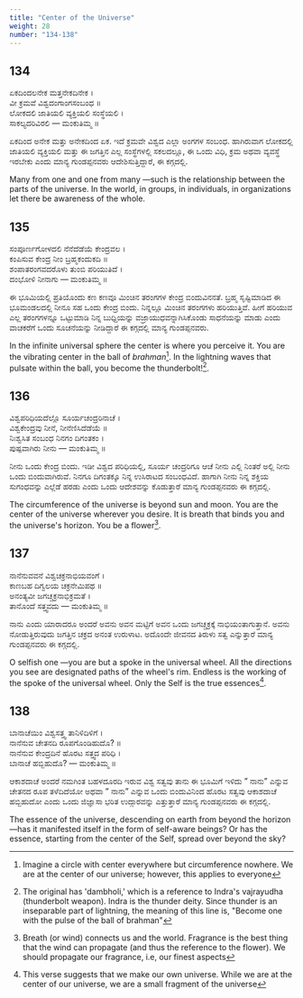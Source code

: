 ```yaml
---
title: "Center of the Universe"
weight: 28
number: "134-138"
---
```


## 134

ಏಕದಿಂದಲನೇಕ ಮತ್ತನೇಕದಿನೇಕ ।  
ವೀ ಕ್ರಮವೆ ವಿಶ್ವದಂಗಾಂಗಸಂಬಂಧ ॥  
ಲೋಕದಲಿ ಜಾತಿಯಲಿ ವ್ಯಕ್ತಿಯಲಿ ಸಂಸ್ಥೆಯಲಿ ।  
ಸಾಕಲ್ಯದರಿವಿರಲಿ — ಮಂಕುತಿಮ್ಮ ॥

ಏಕದಿಂದ ಅನೇಕ ಮತ್ತು ಅನೇಕದಿಂದ ಏಕ. ಇದೆ ಕ್ರಮವೇ ವಿಶ್ವದ ಎಲ್ಲಾ ಅಂಗಗಳ ಸಂಬಂಧ. ಹಾಗಿರುವಾಗ ಲೋಕದಲ್ಲಿ ಜಾತಿಯಲಿ ವ್ಯಕ್ತಿಯಲಿ ಮತ್ತು ಈ ಜಗತ್ತಿನ ಎಲ್ಲ ಸಂಸ್ಥೆಗಳಲ್ಲಿ ಸಕಲದಲ್ಲೂ, ಈ ಒಂದು ವಿಧಿ, ಕ್ರಮ ಅಥವಾ ವ್ಯವಸ್ಥೆ ಇರಬೇಕು ಎಂದು ಮಾನ್ಯ ಗುಂಡಪ್ಪನವರು ಆದೇಶಿಸುತ್ತಿದ್ದಾರೆ, ಈ ಕಗ್ಗದಲ್ಲಿ.

Many from one and one from many —such is the relationship between the parts of the universe. In the world, in groups, in individuals, in organizations let there be awareness of the whole.

## 135

ಸಂಪೂರ್ಣಗೋಳದಲಿ ನೆನೆದೆಡೆಯೆ ಕೇಂದ್ರವಲ ।  
ಕಂಪಿಸುವ ಕೇಂದ್ರ ನೀಂ ಬ್ರಹ್ಮಕಂದುಕದಿ ॥  
ಶಂಪಾತರಂಗವದರೊಳು ತುಂಬಿ ಪರಿಯುತಿದೆ ।  
ದಂಭೋಳಿ ನೀನಾಗು — ಮಂಕುತಿಮ್ಮ ॥

ಈ ಭೂಮಿಯಲ್ಲಿ ಪ್ರತಿಯೊಂದು ಕಣ ಕಣವೂ ಮಿಂಚಿನ ತರಂಗಗಳ ಕೇಂದ್ರ ಬಿಂದುವಿನನತೆ. ಬ್ರಹ್ಮ ಸೃಷ್ಟಿಮಾಡಿದ ಈ ಭೂಮಂಡಲದಲ್ಲಿ ನೀನೂ ಸಹ ಒಂದು ಕೇಂದ್ರ ಬಿಂದು. ನಿನ್ನಲ್ಲೂ ಮಿಂಚಿನ ತರಂಗಗಳು ಹರಿಯುತ್ತಿವೆ. ಹೀಗೆ ಹರಿಯುವ ಎಲ್ಲ ತರಂಗಗಳನ್ನೂ ಒಟ್ಟುಮಾಡಿ ನಿನ್ನ ಬುಧ್ದಿಯನ್ನು ವಜ್ರಾಯುಧವನ್ನಾಗಿಸಿಕೊಂಡು ಸಾಧನೆಯನ್ನು ಮಾಡು ಎಂದು ವಾಚಕರೆಗೆ ಒಂದು ಸೂಚನೆಯನ್ನು ನೀಡಿದ್ದಾರೆ ಈ ಕಗ್ಗದಲ್ಲಿ ಮಾನ್ಯ ಗುಂಡಪ್ಪನವರು.

In the infinite universal sphere the center is where you perceive it. You are the vibrating center in the ball of _brahman_[^48]. In the lightning waves that pulsate within the ball, you become the thunderbolt![^49].

## 136

ವಿಶ್ವಪರಿಧಿಯದೆಲ್ಲೊ ಸೂರ್ಯಚಂದ್ರರಿನಾಚೆ ।  
ವಿಶ್ವಕೇಂದ್ರವು ನೀನೆ, ನೀನೆಣಿಸಿದೆಡೆಯೆ ॥  
ನಿಃಶ್ವಸಿತ ಸಂಬಂಧ ನಿನಗಂ ದಿಗಂತಕಂ ।  
ಪುಷ್ಪವಾಗಿರು ನೀನು — ಮಂಕುತಿಮ್ಮ ॥

ನೀನು ಒಂದು ಕೇಂದ್ರ ಬಿಂದು. ಇಡೀ ವಿಶ್ವದ ಪರಿಧಿಯಲ್ಲಿ, ಸೂರ್ಯ ಚಂದ್ರರಿಗೂ ಆಚೆ ನೀನು ಎಲ್ಲಿ ನಿಂತರೆ ಅಲ್ಲಿ ನೀನು ಒಂದು ಬಿಂದುವಾಗಿರುವೆ. ನಿನಗೂ ದಿಗಂತಕ್ಕೂ ನಿನ್ನ ಉಸಿರಾಟದ ಸಂಬಂಧವಿದೆ. ಹಾಗಾಗಿ ನೀನು ನಿನ್ನ ಶಕ್ತಿಯ ಸುಗಂಧವನ್ನು ಎಲ್ಲೆಡೆ ಹರಡು ಎಂದು ಒಂದು ಆದೇಶವನ್ನು ಕೊಡುತ್ತಾರೆ ಮಾನ್ಯ ಗುಂಡಪ್ಪನವರು ಈ ಕಗ್ಗದಲ್ಲಿ.

The circumference of the universe is beyond sun and moon. You are the center of the universe wherever you desire. It is breath that binds you and the universe's horizon. You be a flower[^50].

## 137

ನಾನೆನುವವನೆ ವಿಶ್ವಚಕ್ರನಾಭಿಯವಂಗೆ ।  
ಕಾಣಬಹ ದಿಗ್ವಲಯ ಚಕ್ರನೇಮಿಪಥ ॥  
ಅನಂತ್ಯವೀ ಜಗಚ್ಚಕ್ರನಾಭಿಕ್ರಮತೆ ।  
ತಾನೊಂದೆ ಸತ್ತ್ವವದು — ಮಂಕುತಿಮ್ಮ ॥

ನಾನು ಎಂದು ಯಾರಾದರೂ ಅಂದರೆ ಅವನು ಅವನ ಮಟ್ಟಿಗೆ ಅವನ ಒಂದು ಜಗಚ್ಚಕ್ರಕ್ಕೆ ನಾಭಿಯಂತಾಗುತ್ತಾನೆ. ಅವನು ನೋಡುತ್ತಿರುವುದು ಜಗತ್ತಿನ ಚಕ್ರದ ಅನಂತ ಉರುಳಾಟ. ಅದೊಂದೇ ಜೀವನದ ತಿರುಳು ಸತ್ವ ಎನ್ನುತ್ತಾರೆ ಮಾನ್ಯ ಗುಂಡಪ್ಪನವರು ಈ ಕಗ್ಗದಲ್ಲಿ.

O selfish one —you are but a spoke in the universal wheel. All the directions you see are designated paths of the wheel's rim. Endless is the working of the spoke of the universal wheel. Only the Self is the true essences[^51].

## 138

ಬಾನಾಚೆಯಿಂ ವಿಶ್ವಸತ್ತ್ವ ತಾನಿಳಿದಿಳಿಗೆ ।  
ನಾನೆನುವ ಚೇತನದಿ ರೂಪಗೊಂಡಿಹುದೊ? ॥  
ನಾನೆನುವ ಕೇಂದ್ರದಿನೆ ಹೊರಟ ಸತ್ತ್ವದ ಪರಿಧಿ ।  
ಬಾನಾಚೆ ಹಬ್ಬಿಹುದೊ? — ಮಂಕುತಿಮ್ಮ ॥

ಆಕಾಶದಾಚೆ ಅಂದರೆ ನಮಗಿಂತ ಬಹಳದೂರದಿ ಇರುವ ವಿಶ್ವ ಸತ್ವವು ತಾನು ಈ ಭೂಮಿಗೆ ಇಳಿದು ” ನಾನು” ಎನ್ನುವ ಚೇತನದ ರೂಪ ತಳೆದಿದೆಯೋ ಅಥವಾ ” ನಾನು” ಎನ್ನುವ ಒಂದು ಬಿಂದುವಿನಿಂದ ಹೊರಟ ಸತ್ವವು ಆಕಾಶದಾಚೆ ಹಬ್ಬಿಹುದೋ ಎಂದು ಒಂದು ಜಿಜ್ಞಾಸಾ ಭರಿತ ಉದ್ಗಾರವನ್ನು ಎತ್ತುತ್ತಾರೆ ಮಾನ್ಯ ಗುಂಡಪ್ಪನವರು ಈ ಕಗ್ಗದಲ್ಲಿ.

The essence of the universe, descending on earth from beyond the horizon —has it manifested itself in the form of self-aware beings? Or has the essence, starting from the center of the Self, spread over beyond the sky?

[^48]: Imagine a circle with center everywhere but circumference nowhere. We are at the center of our universe; however, this applies to everyone
[^49]: The original has 'dambholi,' which is a reference to Indra's vajrayudha (thunderbolt weapon). Indra is the thunder deity. Since thunder is an inseparable part of lightning, the meaning of this line is, "Become one with the pulse of the ball of brahman"
[^50]: Breath (or wind) connects us and the world. Fragrance is the best thing that the wind can propagate (and thus the reference to the flower). We should propagate our fragrance, i.e, our finest aspects
[^51]: This verse suggests that we make our own universe. While we are at the center of our universe, we are a small fragment of the universe
